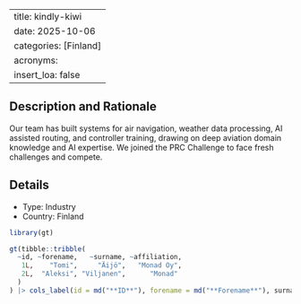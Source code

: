 
---
title: kindly-kiwi
date: 2025-10-06
categories: [Finland]
acronyms:
  insert_loa: false
---

## Description and Rationale

Our team has built systems for air navigation, weather data processing, AI assisted routing, and controller training, drawing on deep aviation domain knowledge and AI expertise. We joined the PRC Challenge to face fresh challenges and compete.

## Details

* Type: Industry
* Country: Finland

```r
library(gt)

gt(tibble::tribble(
  ~id, ~forename,   ~surname, ~affiliation,
   1L,    "Tomi",     "Äijö",   "Monad Oy",
   2L,  "Aleksi", "Viljanen",      "Monad"
  )
) |> cols_label(id = md("**ID**"), forename = md("**Forename**"), surname ~ md("**Surname**"), affiliation ~ md("**Affiliation**"))
```

